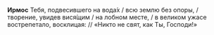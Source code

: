 **Ирмос** Тебя, подвесившего на вода́х / всю землю без опоры, / творение, увидев вися́щим / на лобном месте, / в великом ужасе вострепетало, восклицая: // «Никто не свят, как Ты, Господи!»
